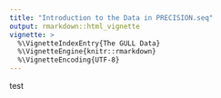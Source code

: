 ```yaml
---
title: "Introduction to the Data in PRECISION.seq"
output: rmarkdown::html_vignette
vignette: >
  %\VignetteIndexEntry{The GULL Data}
  %\VignetteEngine{knitr::rmarkdown}
  %\VignetteEncoding{UTF-8}
---
```


test
